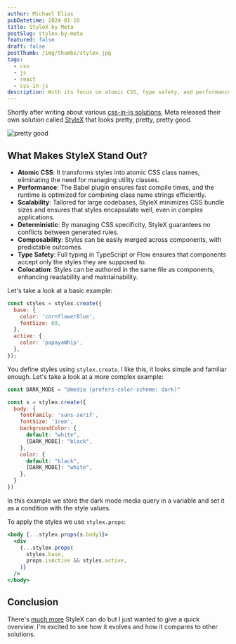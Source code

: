 ```yaml
---
author: Michael Elias
pubDatetime: 2024-01-10
title: StyleX by Meta
postSlug: stylex-by-meta
featured: false
draft: false
postThumb: /img/thumbs/stylex.jpg
tags:
  - css
  - js
  - react
  - css-in-js
description: With its focus on atomic CSS, type safety, and performance optimizations, StyleX is set to become a key player in the styling of large-scale applications. 
---
```



Shortly after writing about various [css-in-js solutions](/posts/exploring-css-solutions-for-react), Meta released their own solution called [StyleX](https://stylexjs.com/) that looks pretty, pretty, pretty good.

<Image src={prettygood} format="gif" alt="pretty good" className="w-full rounded" />

## What Makes StyleX Stand Out?

  - **Atomic CSS**: It transforms styles into atomic CSS class names, eliminating the need for managing utility classes.
  - **Performance**: The Babel plugin ensures fast compile times, and the runtime is optimized for combining class name strings efficiently.
  - **Scalability**: Tailored for large codebases, StyleX minimizes CSS bundle sizes and ensures that styles encapsulate well, even in complex applications.
  - **Deterministic**: By managing CSS specificity, StyleX guarantees no conflicts between generated rules.
  - **Composability**: Styles can be easily merged across components, with predictable outcomes.
  - **Type Safety**: Full typing in TypeScript or Flow ensures that components accept only the styles they are supposed to.
  - **Colocation**: Styles can be authored in the same file as components, enhancing readability and maintainability.

Let's take a look at a basic example:

```jsx
const styles = stylex.create({
  base: {
    color: 'cornflowerBlue',
    fontSize: 69,
  },
  active: {
    color: 'papayaWhip',
  },
});
```

You define styles using `stylex.create`. I like this, it looks simple and familiar enough. Let's take a look at a more complex example:

```jsx
const DARK_MODE = "@media (prefers-color-scheme: dark)"

const s = stylex.create({
  body: {
    fontFamily: 'sans-serif',
    fontSize: '1rem',
    backgroundColor: {
      default: "white",
      [DARK_MODE]: "black",
    },
    color: {
      default: "black",
      [DARK_MODE]: "white",
    },
  }
})
```

In this example we store the dark mode media query in a variable and set it as a condition with the style values.

To apply the styles we use `stylex.props`:

```jsx
<body {...stylex.props(s.body)}>
  <div
    {...stylex.props(
      styles.base,
      props.isActive && styles.active,
    )}
  />
</body>
```

## Conclusion

There's [much more](https://stylexjs.com/docs/learn/) StyleX can do but I just wanted to give a quick overview. I'm excited to see how it evolves and how it compares to other solutions. 